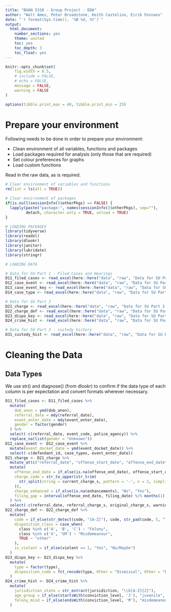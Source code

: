 ```yaml
---
title: "BUAN 5310 - Group Project - EDA"
author: "Walt Ames, Peter Broadstone, Keith Castelino, Eirik Fosnaes"
date: "`r format(Sys.time(), '%B %d, %Y')`"
output:
  html_document:
    number_sections: yes
    theme: united
    toc: yes
    toc_depth: 3
    toc_float: yes
---
```


```r

knitr::opts_chunk$set(
	fig.width = 8.5,
	# include = FALSE,
	# echo = FALSE,
	message = FALSE,
	warning = FALSE
)

options(tibble.print_max = 40, tibble.print_min = 25)

```

# Prepare your environment

Following needs to be done in order to prepare your environment:

+ Clean environment of all variables, functions and packages
+ Load packages required for analysis (only those that are required)
+ Set colour preferences for graphs
+ Load custom functions

Read in the raw data, as is required.

```r

# Clear environment of variables and functions
rm(list = ls(all = TRUE)) 

# Clear environment of packages
if(is.null(sessionInfo()$otherPkgs) == FALSE) {
  lapply(paste("package:", names(sessionInfo()$otherPkgs), sep=""), 
         detach, character.only = TRUE, unload = TRUE)
}

# LOADING PACKAGES
library(tidyverse)
library(readxl)
library(dlookr)
library(janitor)
library(lubridate)
library(stringr)

# LOADING DATA

# Data for SU Part 1 - Filed Cases and Hearings
D11_filed_cases <- read_excel(here::here("data", "raw", "Data for SU Part 1 - Filed Cases and Hearings.xlsx"), sheet = "FiledCases SU") %>% clean_names()
D12_case_event <- read_excel(here::here("data", "raw", "Data for SU Part 1 - Filed Cases and Hearings.xlsx"), sheet = "CaseEvents SU") %>% clean_names()
D13_case_event_key <- read_excel(here::here("data", "raw", "Data for SU Part 1 - Filed Cases and Hearings.xlsx"), sheet = "CaseEvent Key") %>% clean_names()
D14_case_type <- read_excel(here::here("data", "raw", "Data for SU Part 1 - Filed Cases and Hearings.xlsx"), sheet = "CaseType Key") %>% clean_names()

# Data for SU Part 2
D21_charge <- read_excel(here::here("data", "raw", "Data for SU Part 2.xlsx"), sheet = "SU Charges") %>% clean_names()
D22_charge_def <- read_excel(here::here("data", "raw", "Data for SU Part 2.xlsx"), sheet = "Charge Definitions") %>% clean_names()
D23_dispo_key <- read_excel(here::here("data", "raw", "Data for SU Part 2.xlsx"), sheet = "Disposition Key") %>% clean_names()
D24_crime_hist <- read_excel(here::here("data", "raw", "Data for SU Part 2.xlsx"), sheet = "SU CrimHist") %>% clean_names()

# Data for SU Part 3 - custody history
D31_custody_hist <- read_excel(here::here("data", "raw", "Data for SU Part 3 - custody history.xlsx"), sheet = "CustodyHistory SU") %>% clean_names()

```

# Cleaning the Data

## Data Types

We use str() and diagnose() (from dlookr) to confirm if the data type of each column is per expectation and convert formats wherever necessary.

```r
D11_filed_cases <- D11_filed_cases %>% 
  mutate(
    dob_anon = ymd(dob_anon),
    referral_date = mdy(referral_date), 
    event_enter_date = mdy(event_enter_date),
    gender = factor(gender)
  ) %>% 
  select(-c(referral_date, event_code, police_agency)) %>% 
  replace_na(list(gender = "Unknown"))
D12_case_event <- D12_case_event %>% 
  mutate(event_docket_date = ymd(event_docket_date)) %>% 
  select(-c(defendant_id, case_types, event_enter_date))
D21_charge <- D21_charge %>% 
  mutate_at(c("referral_date", "offense_start_date", "offense_end_date", "filing_date"), mdy) %>% 
  mutate(
    offense_end_date = if_else(is.na(offense_end_date), offense_start_date, offense_end_date),
    charge_code = str_to_upper(str_trim(
      str_split(string = current_charge_s, pattern = '-', n = 2, simplify = TRUE)[,1]
    )),
    charge_enhanced = if_else(is.na(enhancements), "No", "Yes"),
    filing_gap = interval(offense_end_date, filing_date) %/% months(1)
  ) %>% 
  select(-c(referral_date, referral_charge_s, original_charge_s, warning))
D22_charge_def <- D22_charge_def %>% 
  mutate(
    code = if_else(str_detect(code, "[A-Z]"), code, str_pad(code, 5, "left", "0")),
    disposition_class = case_when(
      class %in% c('A', 'B', 'C') ~ "Felony",
      class %in% c('U', 'GM') ~ "Misdemeanour",
      TRUE ~ "other"
    ),
    is_violent = if_else(violent == 1, "Yes", "No/Maybe")
  )
D23_dispo_key <- D23_dispo_key %>% 
  mutate(
    type = factor(type),
    disposition_code = fct_recode(type, Other = "Dismissal", Other = "Decline or Other/Error")
  )
D24_crime_hist <- D24_crime_hist %>% 
  mutate(
    jurisdiction_state = str_extract(jursidiction, "\\b[A-Z]{2}"),
    age_group = if_else(startsWith(conviction_level, 'J'), "juvenile", "adult"),
    felony_misd = if_else(endsWith(conviction_level, 'M'), "misdemeanour", "felony"),
  )

```

